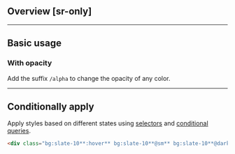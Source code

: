 ## Overview [sr-only]
<Overview/>

---

## Basic usage
### With opacity
Add the suffix `/alpha` to change the opacity of any color.
<Basic className="bg:pink/.15" />

---

## Conditionally apply
Apply styles based on different states using [selectors](/guide/state-selectors) and [conditional queries](/guide/conditional-queries).
```html
<div class="bg:slate-10**:hover** bg:slate-10**@sm** bg:slate-10**@dark** bg:slate-10**@print**">…</div>
```

